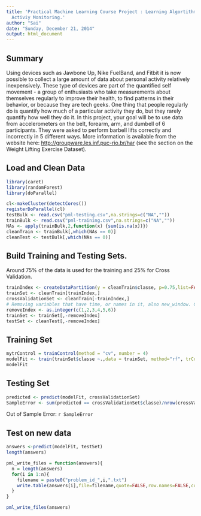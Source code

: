 ```yaml
---
title: 'Practical Machine Learning Course Project : Learning Algortithm for Personal
  Activiy Monitoring.'
author: "Sai"
date: "Sunday, December 21, 2014"
output: html_document
---
```



## Summary

Using devices such as Jawbone Up, Nike FuelBand, and Fitbit it is now possible to collect a large amount of data about personal activity relatively inexpensively. These type of devices are part of the quantified self movement - a group of enthusiasts who take measurements about themselves regularly to improve their health, to find patterns in their behavior, or because they are tech geeks. One thing that people regularly do is quantify how much of a particular activity they do, but they rarely quantify how well they do it. In this project, your goal will be to use data from accelerometers on the belt, forearm, arm, and dumbell of 6 participants. They were asked to perform barbell lifts correctly and incorrectly in 5 different ways. More information is available from the website here: <http://groupware.les.inf.puc-rio.br/har> (see the section on the Weight Lifting Exercise Dataset). 


## Load and Clean Data

```r
library(caret)
library(randomForest)
library(doParallel)

cl<-makeCluster(detectCores())
registerDoParallel(cl)
testBulk <- read.csv("pml-testing.csv",na.strings=c("NA",""))
trainBulk <- read.csv("pml-training.csv",na.strings=c("NA",""))
NAs <- apply(trainBulk,2,function(x) {sum(is.na(x))}) 
cleanTrain <- trainBulk[,which(NAs == 0)]
cleanTest <- testBulk[,which(NAs == 0)]

```

## Build Training and Testing Sets. 
Around 75% of the data is used for the training and 25% for Cross Validation.
```r
trainIndex <- createDataPartition(y = cleanTrain$classe, p=0.75,list=FALSE)
trainSet <- cleanTrain[trainIndex,]
crossValidationSet <- cleanTrain[-trainIndex,]
# Removing variables that have time, or names in it, also new_window. Columns 1..6
removeIndex <- as.integer(c(1,2,3,4,5,6))
trainSet <- trainSet[,-removeIndex]
testSet <- cleanTest[,-removeIndex]
```

## Training Set
```r
mytrControl = trainControl(method = "cv", number = 4)
modelFit <- train(trainSet$classe ~.,data = trainSet, method="rf", trControl = mytrControl)
modelFit
```


## Testing Set
```r
predicted <- predict(modelFit, crossValidationSet)
SampleError <- sum(predicted == crossValidationSet$classe)/nrow(crossValidationSet)
```
Out of Sample Error: `r SampleError`


## Test on new data
```r
answers <-predict(modelFit, testSet)
length(answers)
```


```r
pml_write_files = function(answers){
  n = length(answers)
  for(i in 1:n){
    filename = paste0("problem_id_",i,".txt")
    write.table(answers[i],file=filename,quote=FALSE,row.names=FALSE,col.names=FALSE)
  }
}
```


```r
pml_write_files(answers)
```
